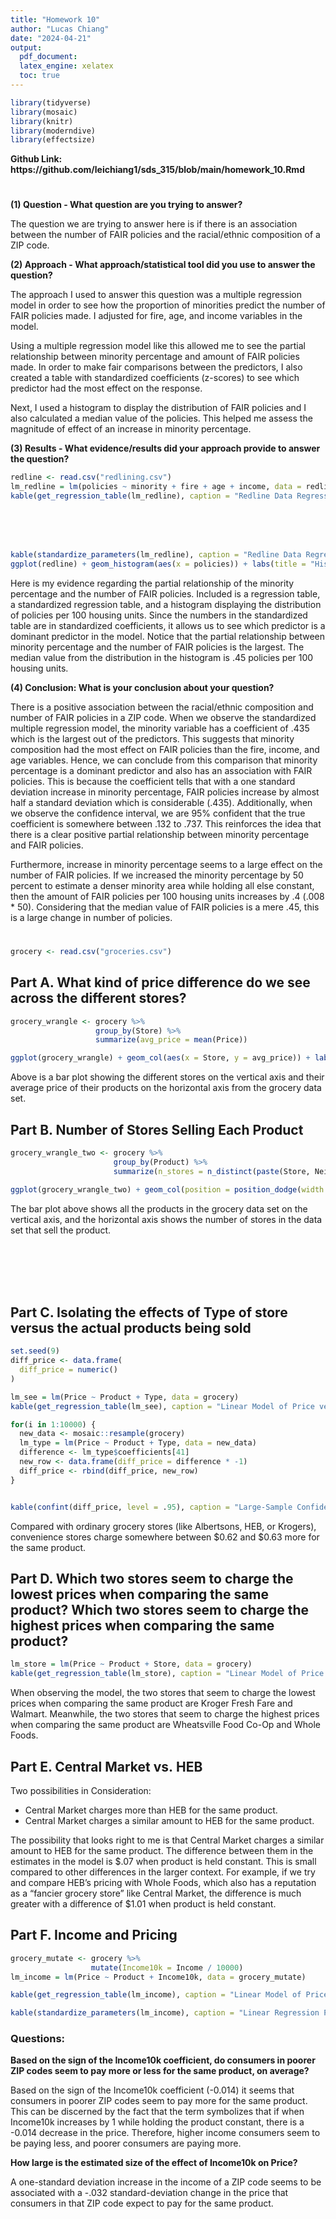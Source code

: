 ```yaml
---
title: "Homework 10"
author: "Lucas Chiang"
date: "2024-04-21"
output: 
  pdf_document:
  latex_engine: xelatex
  toc: true
---
```


```r
library(tidyverse)
library(mosaic)
library(knitr)
library(moderndive)
library(effectsize)
```
**Github Link: https://github.com/leichiang1/sds_315/blob/main/homework_10.Rmd**

# \underline {Problem 1 -  Redlining}


**(1) Question - What question are you trying to answer?**

The question we are trying to answer here is if there is an association between the number of FAIR policies and the racial/ethnic composition of a ZIP code.

**(2) Approach - What approach/statistical tool did you use to answer the question?**

The approach I used to answer this question was a multiple regression model in order to see how the proportion of minorities predict the number of FAIR policies made. I adjusted for fire, age, and income variables in the model.

Using a multiple regression model like this allowed me to see the partial relationship between minority percentage and amount of FAIR policies made. In order to make fair comparisons between the predictors, I also created a table with standardized coefficients (z-scores) to see which predictor had the most effect on the response.

Next, I used a histogram to display the distribution of FAIR policies and I also calculated a median value of the policies. This helped me assess the magnitude of effect of an increase in minority percentage.

**(3) Results - What evidence/results did your approach provide to answer the question?**
```r
redline <- read.csv("redlining.csv")
lm_redline = lm(policies ~ minority + fire + age + income, data = redline)
kable(get_regression_table(lm_redline), caption = "Redline Data Regression Model")
```

\
\
\

```r
kable(standardize_parameters(lm_redline), caption = "Redline Data Regression Model With Standardized Coefficients")
ggplot(redline) + geom_histogram(aes(x = policies)) + labs(title = "Histogram of Number of FAIR Policies", x = "Number of FAIR Polices per 100 Housing Units")
```

Here is my evidence regarding the partial relationship of the minority percentage and the number of FAIR policies. Included is a regression table, a standardized regression table, and a histogram displaying the distribution of policies per 100 housing units. Since the numbers in the standardized table are in standardized coefficients, it allows us to see which predictor is a dominant predictor in the model. Notice that the partial relationship between minority percentage and the number of FAIR policies is the largest. The median value from the distribution in the histogram is .45 policies per 100 housing units.

**(4) Conclusion: What is your conclusion about your question?**

There is a positive association between the racial/ethnic composition and number of FAIR policies in a ZIP code. When we observe the standardized multiple regression model, the minority variable has a coefficient of .435 which is the largest out of the predictors. This suggests that minority composition had the most effect on FAIR policies than the fire, income, and age variables. Hence, we can conclude from this comparison that minority percentage is a dominant predictor and also has an association with FAIR policies. This is because the coefficient tells that with a one standard deviation increase in minority percentage, FAIR policies increase by almost half a standard deviation which is considerable (.435). Additionally, when we observe the confidence interval, we are 95% confident that the true coefficient is somewhere between .132 to .737. This reinforces the idea that there is a clear positive partial relationship between minority percentage and FAIR policies.

Furthermore, increase in minority percentage seems to a large effect on the number of FAIR policies. If we increased the minority percentage by 50 percent to estimate a denser minority area while holding all else constant, then the amount of FAIR policies per 100 housing units increases by .4 (.008 * 50). Considering that the median value of FAIR policies is a mere .45, this is a large change in number of policies. 

# \underline {Problem 2 - Grocery Store Prices}
```r
grocery <- read.csv("groceries.csv")
```

## Part A. What kind of price difference do we see across the different stores?

```r
grocery_wrangle <- grocery %>%
                   group_by(Store) %>%
                   summarize(avg_price = mean(Price))

ggplot(grocery_wrangle) + geom_col(aes(x = Store, y = avg_price)) + labs(title = "Stores and Average Product Price", y = "Average Price") + coord_flip()

```

Above is a bar plot showing the different stores on the vertical axis and their average price of their products on the horizontal axis from the grocery data set.

## Part B. Number of Stores Selling Each Product

```r
grocery_wrangle_two <- grocery %>%
                       group_by(Product) %>%
                       summarize(n_stores = n_distinct(paste(Store, Neighborhood)))

ggplot(grocery_wrangle_two) + geom_col(position = position_dodge(width = 7), aes(x = Product, y = n_stores)) + labs(title = "Products and Number of Stores Selling Them", y = "Number of Stores Selling the Product") + coord_flip() + theme(axis.text.y = element_text(size = 4))  # Adjust text size for better visibility
```

The bar plot above shows all the products in the grocery data set on the vertical axis, and the horizontal axis shows the number of stores in the data set that sell the product.

\
\
\
\

## Part C. Isolating the effects of Type of store versus the actual products being sold

```r
set.seed(9)
diff_price <- data.frame(
  diff_price = numeric()
)

lm_see = lm(Price ~ Product + Type, data = grocery)
kable(get_regression_table(lm_see), caption = "Linear Model of Price versus Product and Type of Store")

for(i in 1:10000) {
  new_data <- mosaic::resample(grocery)
  lm_type = lm(Price ~ Product + Type, data = new_data)
  difference <- lm_type$coefficients[41]
  new_row <- data.frame(diff_price = difference * -1)
  diff_price <- rbind(diff_price, new_row)
}


kable(confint(diff_price, level = .95), caption = "Large-Sample Confidence Interval of the Difference Between Convenience Store Price and Grocery Store Price for the Same Product")
```

Compared with ordinary grocery stores (like Albertsons, HEB, or Krogers), convenience stores charge somewhere between \$0.62 and \$0.63 more for the same product.

## Part D. Which two stores seem to charge the lowest prices when comparing the same product? Which two stores seem to charge the highest prices when comparing the same product?

```r
lm_store = lm(Price ~ Product + Store, data = grocery)
kable(get_regression_table(lm_store), caption = "Linear Model of Price versus Product and Store")
```

When observing the model, the two stores that seem to charge the lowest prices when comparing the same product are Kroger Fresh Fare and Walmart. Meanwhile, the two stores that seem to charge the highest prices when comparing the same product are Wheatsville Food Co-Op and Whole Foods.

## Part E. Central Market vs. HEB

Two possibilities in Consideration:

* Central Market charges more than HEB for the same product.
* Central Market charges a similar amount to HEB for the same product.


The possibility that looks right to me is that Central Market charges a similar amount to HEB for the same product. The difference between them in the estimates in the model is \$.07 when product is held constant. This is small compared to other differences in the larger context. For example, if we try and compare HEB's pricing with Whole Foods, which also has a reputation as a "fancier grocery store" like Central Market, the difference is much greater with a difference of \$1.01 when product is held constant. 

## Part F. Income and Pricing

```r
grocery_mutate <- grocery %>%
                  mutate(Income10k = Income / 10000)
lm_income = lm(Price ~ Product + Income10k, data = grocery_mutate)

kable(get_regression_table(lm_income), caption = "Linear Model of Price versus Product and Income10k ")

```

```r

kable(standardize_parameters(lm_income), caption = "Linear Regression Price versus Product and Income10k Model With Standardized Coefficients")

```

### Questions:

**Based on the sign of the Income10k coefficient, do consumers in poorer ZIP codes seem to pay more or less for the same product, on average?**

Based on the sign of the Income10k coefficient (-0.014) it seems that consumers in poorer ZIP codes seem to pay more for the same product. This can be discerned by the fact that the term symbolizes that if when Income10k increases by 1 while holding the product constant, there is a -0.014 decrease in the price. Therefore, higher income consumers seem to be paying less, and poorer consumers are paying more.

**How large is the estimated size of the effect of Income10k on Price?**

A one-standard deviation increase in the income of a ZIP code seems to be associated with a -.032 standard-deviation change in the price that consumers in that ZIP code expect to pay for the same product.

